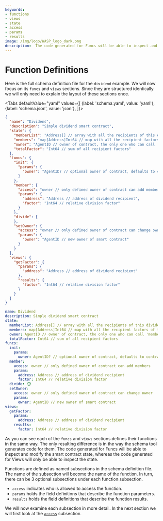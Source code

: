 ```yaml
---
keywords:
- functions
- views
- state
- access
- params
- results
image: /img/logo/WASP_logo_dark.png
description:  The code generated for Funcs will be able to inspect and modify the smart contract state, whereas the code generated for Views will only be able to inspect the state.
---
```


# Function Definitions

Here is the full schema definition file for the `dividend` example. We will now focus on
its `funcs` and `views` sections. Since they are structured identically we will only need
to explain the layout of these sections once.

<Tabs defaultValue="yaml"
    values={[
        {label: 'schema.yaml', value: 'yaml'},
        {label: 'schema.json', value: 'json'},
    ]}>

<TabItem value="json">

```json
{
  "name": "Dividend",
  "description": "Simple dividend smart contract",
  "state": {
    "memberList": "Address[] // array with all the recipients of this dividend",
    "members": "map[Address]Int64 // map with all the recipient factors of this dividend",
    "owner": "AgentID // owner of contract, the only one who can call 'member' func",
    "totalFactor": "Int64 // sum of all recipient factors"
  },
  "funcs": {
    "init": {
      "params": {
        "owner": "AgentID? // optional owner of contract, defaults to contract creator"
      }
    },
    "member": {
      "access": "owner // only defined owner of contract can add members",
      "params": {
        "address": "Address // address of dividend recipient",
        "factor": "Int64 // relative division factor"
      }
    },
    "divide": {
    },
    "setOwner": {
      "access": "owner // only defined owner of contract can change owner",
      "params": {
        "owner": "AgentID // new owner of smart contract"
      }
    }
  },
  "views": {
    "getFactor": {
      "params": {
        "address": "Address // address of dividend recipient"
      },
      "results": {
        "factor": "Int64 // relative division factor"
      }
    }
  }
}
```

</TabItem>

<TabItem value="yaml">

```YAML
name: Dividend
description: Simple dividend smart contract
state:
  memberList: Address[] // array with all the recipients of this dividend
  members: map[Address]Int64 // map with all the recipient factors of this dividend
  owner: AgentID // owner of contract, the only one who can call 'member' func
  totalFactor: Int64 // sum of all recipient factors
funcs:
  init:
    params:
      owner: AgentID? // optional owner of contract, defaults to contract creator
  member:
    access: owner // only defined owner of contract can add members
    params:
      address: Address // address of dividend recipient
      factor: Int64 // relative division factor
  divide: {}
  setOwner:
    access: owner // only defined owner of contract can change owner
    params:
      owner: AgentID // new owner of smart contract
views:
  getFactor:
    params:
      address: Address // address of dividend recipient
    results:
      factor: Int64 // relative division factor
```

</TabItem>

</Tabs>

As you can see each of the `funcs` and `views` sections defines their functions in the
same way. The only resulting difference is in the way the schema tool generates code for
them. The code generated for Funcs will be able to inspect and modify the smart contract
state, whereas the code generated for Views will only be able to inspect the state.

Functions are defined as named subsections in the schema definition file. The name of the
subsection will become the name of the function. In turn, there can be 3 optional subsections
under each function subsection.

* `access` indicates who is allowed to access the function.
* `params` holds the field definitions that describe the function parameters.
* `results` holds the field definitions that describe the function results.

We will now examine each subsection in more detail. In the next section we will first look
at the [`access`](access.mdx) subsection.
